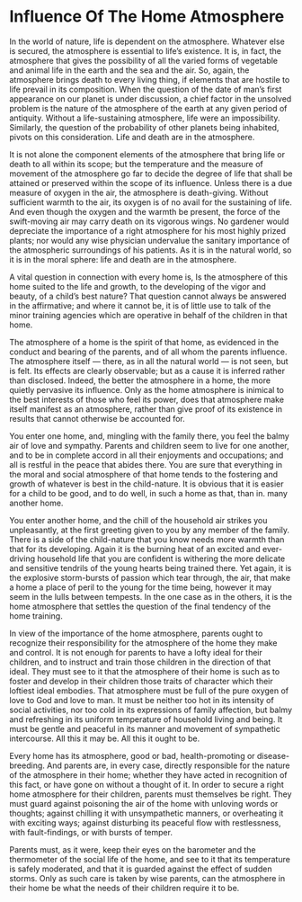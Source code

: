 # Influence Of The Home Atmosphere

In the world of nature, life is dependent on the atmosphere. Whatever else is secured, the atmosphere is essential to life's existence. It is, in fact, the atmosphere that gives the possibility of all the varied forms of vegetable and animal life in the earth and the sea and the air. So, again, the atmosphere brings death to every living thing, if elements that are hostile to life prevail in its composition. When the question of the date of man's first appearance on our planet is under discussion, a chief factor in the unsolved problem is the nature of the atmosphere of the earth at any given period of antiquity. Without a life-sustaining atmosphere, life were an impossibility. Similarly, the question of the probability of other planets being inhabited, pivots on this consideration. Life and death are in the atmosphere.

It is not alone the component elements of the atmosphere that bring life or death to all within its scope; but the temperature and the measure of movement of the atmosphere go far to decide the degree of life that shall be attained or preserved within the scope of its influence. Unless there is a due measure of oxygen in the air, the atmosphere is death-giving. Without sufficient warmth to the air, its oxygen is of no avail for the sustaining of life. And even though the oxygen and the warmth be present, the force of the swift-moving air may carry death on its vigorous wings. No gardener would depreciate the importance of a right atmosphere for his most highly prized plants; nor would any wise physician undervalue the sanitary importance of the atmospheric surroundings of his patients. As it is in the natural world, so it is in the moral sphere: life and death are in the atmosphere. 

A vital question in connection with every home is, Is the atmosphere of this home suited to the life and growth, to the developing of the vigor and beauty, of a child's best nature? That question cannot always be answered in the affirmative; and where it cannot be, it is of little use to talk of the minor training agencies which are operative in behalf of the children in that home.

The atmosphere of a home is the spirit of that home, as evidenced in the conduct and bearing of the parents, and of all whom the parents influence. The atmosphere itself — there, as in all the natural world — is not seen, but is felt. Its effects are clearly observable; but as a cause it is inferred rather than disclosed. Indeed, the better the atmosphere in a home, the more quietly pervasive its influence. Only as the home atmosphere is inimical to the best interests of those who feel its power, does that atmosphere make itself manifest as an atmosphere, rather than give proof of its existence in results that cannot otherwise be accounted for.

You enter one home, and, mingling with the family there, you feel the balmy air of love and sympathy. Parents and children seem to live for one another, and to be in complete accord in all their enjoyments and occupations; and all is restful in the peace that abides there. You are sure that everything in the moral and social atmosphere of that home tends to the fostering and growth of whatever is best in the child-nature. It is obvious that it is easier for a child to be good, and to do well, in such a home as that, than in. many another home.

You enter another home, and the chill of the household air strikes you unpleasantly, at the first greeting given to you by any member of the family. There is a side of the child-nature that you know needs more warmth than that for its developing. Again it is the burning heat of an excited and ever-driving household life that you are confident is withering the more delicate and sensitive tendrils of the young hearts being trained there. Yet again, it is the explosive storm-bursts of passion which tear through, the air, that make a home a place of peril to the young for the time being, however it may seem in the lulls between tempests. In the one case as in the others, it is the home atmosphere that settles the question of the final tendency of the home training.

In view of the importance of the home atmosphere, parents ought to recognize their responsibility for the atmosphere of the home they make and control. It is not enough for parents to have a lofty ideal for their children, and to instruct and train those children in the direction of that ideal. They must see to it that the atmosphere of their home is such as to foster and develop in their children those traits of character which their loftiest ideal embodies. That atmosphere must be full of the pure oxygen of love to God and love to man. It must be neither too hot in its intensity of social activities, nor too cold in its expressions of family affection, but balmy and refreshing in its uniform temperature of household living and being. It must be gentle and peaceful in its manner and movement of sympathetic intercourse. All this it may be. All this it ought to be.

Every home has its atmosphere, good or bad, health-promoting or disease-breeding. And parents are, in every case, directly responsible for the nature of the atmosphere in their home; whether they have acted in recognition of this fact, or have gone on without a thought of it. In order to secure a right home atmosphere for their children, parents must themselves be right. They must guard against poisoning the air of the home with unloving words or thoughts; against chilling it with unsympathetic manners, or overheating it with exciting ways; against disturbing its peaceful flow with restlessness, with fault-findings, or with bursts of temper.

Parents must, as it were, keep their eyes on the barometer and the thermometer of the social life of the home, and see to it that its temperature is safely moderated, and that it is guarded against the effect of sudden storms. Only as such care is taken by wise parents, can the atmosphere in their home be what the needs of their children require it to be.